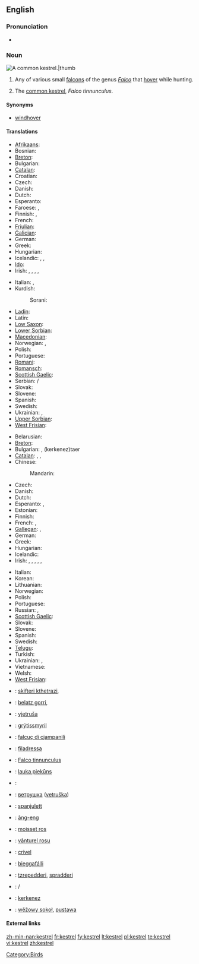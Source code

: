 ==English==

===Pronunciation===
* {{IPA|/'kɛstrəl/}}

===Noun===
[[Image:Common Kestrel 1.jpg|A common '''kestrel'''.|thumb]]
{{en-noun}}

# Any of various small [[falcon]]s of the genus ''[[Falco]]'' that [[hover]] while hunting.
# {{UK}} The [[common kestrel]], ''Falco tinnunculus''.

====Synonyms====
* {{italbrac-colon|common kestrel}} [[windhover]]

====Translations====
{{trans-top|any small falcon of genus ''Falco''}}
* [[Afrikaans]]: {{t|af|valk}}
* Bosnian: {{t|bs|sokol|m}}
* [[Breton]]: {{t-|br|falc'hun}}
* Bulgarian: {{t-|bg|сокол|m}}
* [[Catalan]]: {{t-|ca|falcó|m}}
* Croatian: {{t-|hr|sokol|m}}
* Czech: {{t-|cs|poštolka|f}}
* Danish: {{t-|da|falk|c}}
* Dutch: {{t+|nl|valk|m}}
* Esperanto: {{t-|eo|falko|xs=Esperanto}}
* Faroese: {{t-|fo|falkur|m}}, {{t-|fo|smyril|m}}
* Finnish: {{t-|fi|jalohaukka}}, {{t|fi|haukka}}
* French: {{t+|fr|faucon|m}}
* [[Friulian]]: {{t|fur|falcon|m}}
* [[Galician]]: {{t|gl|falcón|m}}
* German: {{t+|de|Falke|m}}
* Greek: {{t|el|κιρκινέζι|n|tr=kirkινéζι|sc=Grek}}
* Hungarian: {{t|hu|vércse}}
* Icelandic: {{t|is|fálki|m}}, {{t|is|haukur}}, {{t|is|valur}}
* [[Ido]]: {{t|io|falkono}}
* Irish: {{t-|ga|bod gaoithe|m}}, {{t-|ga|bodaire gaoithe|m}}, {{t-|ga|pocaire gaoithe|m}}, {{t-|ga|seabhac buí|m}}, {{t-|ga|seabhac gaoithe|m}}
{{trans-mid}}
* Italian: {{t+|it|falco|m}}, {{t|it|falcone|m}}
* Kurdish:
*: Sorani: {{t|ku|شاهین|tr=shAheen}}
* [[Ladin]]: {{t|lld|falcon|m}}
* Latin: {{t|la|falco|m}}
* [[Low Saxon]]: {{t|nds|Falk|m}}
* [[Lower Sorbian]]: {{t|dsb|sokoł|m}}
* [[Macedonian]]: {{t|mk|сокол|tr=sokol|m}}
* Norwegian: {{t-|no|falk}}, {{t-|no|hauk}}
* Polish: {{t+|pl|sokół|m}}
* Portuguese: {{t+|pt|falcão|m}}
* [[Romani]]: {{t|rom|falkono|m}}
* [[Romansch]]: {{t|rm|falcun|m}}
* [[Scottish Gaelic]]: {{t-|gd|speireag ruadh|f}}
* Serbian: {{t|sr|соко|sc=Cyrl}}/{{t|sr|soko}} {{m}}
* Slovak: {{t|sk|sokol|m}}
* Slovene: {{t+|sl|sokol|f}}
* Spanish: {{t+|es|halcón|m}}
* Swedish: {{t|sv|falk|c}}
* Ukrainian: {{t|uk|сокіл|tr=sokil|m}}, {{t|uk|сапсан|tr=sapsan|m}}
* [[Upper Sorbian]]: {{t|hsb|sokoł|m}}
* [[West Frisian]]: {{t|fy|falk|m}}
{{trans-bottom}}

{{trans-top|''Falco tinnunculus''}}
* Belarusian: {{t|be|звычайнага пустальга}}
* [[Breton]]: {{t|br|falc’hun logotaer}}
* Bulgarian: {{t|bg|черношипа ветрушка|tr=černošipa vetruška|sc=Cyrl}}, {{t|bg|керкенез|sc=Cyrl}} (kerkenez)taer
* [[Catalan]]: {{t|ca|xoriguer|m}}, {{t|ca|xoriguer gros|m}}, {{t|ca|xoriguer comú|m}}
* Chinese:
*: Mandarin: {{t|zh|一种鹰}}
* Czech: {{t|cs|poštolka obecná|f}}
* Danish: {{t|da|tårnfalk}}
* Dutch: {{t|nl|torenvalk|m}}
* Esperanto: {{t|eo|turfalko}}, {{t|eo|kestrelo}}
* Estonian: {{t|et|tuuletallaja}}
* Finnish: {{t-|fi|tuulihaukka}}
* French: {{t|faucon crécerelle|m}}, {{t+|fr|crécerelle|f}}
* [[Gallegan]]: {{t|gl|lagarteiro}}, {{t|gl|peneireiro}}
* German: {{t+|de|Turmfalke|m}}
* Greek: {{t|el|βραχοκιρκίνεζο|n|tr=brachokirkínezo|sc=Grek}}
* Hungarian: {{t+|hu|vörös vércse}}
* Icelandic: {{t|is|turnfálki}}
* Irish: {{t-|ga|bod gaoithe|m}}, {{t-|ga|bodaire gaoithe|m}}, {{t-|ga|pocaire gaoithe|m}}, {{t-|ga|pocaire gaoithe coiteann|m}}, {{t-|ga|seabhac buí|m}}, {{t-|ga|seabhac gaoithe|m}}
{{trans-mid}}
* Italian: {{t+|it|gheppio|m}}
* Korean: {{t|ko|황조롱이|tr=hwangjorongi}}
* Lithuanian: {{t+|lt|pelėsakalis|xs=Lithuanian}}
* Norwegian: {{t|no|tårnfalk}}
* Polish: {{t+|pl|pustułka|f}}
* Portuguese: {{t|pt|peneireiro-vulgar|m}}
* Russian: {{t|ru|пустельга обыкновенная|f|sc=Cyrl|tr=pust'el'gá obyknov'énnaja}}, {{t|ru|пустельга|f|sc=Cyrl|tr=pust'el'gá}}
* [[Scottish Gaelic]]: {{t-|gd|clamhan ruadh|m}}
* Slovak: {{t|sk|sokol myšiar}}
* Slovene: {{t|sl|navádna postôvka|f}}
* Spanish: {{t|es|cernícalo común|m}}
* Swedish: {{t+|sv|tornfalk|c}}
* [[Telugu]]: {{t|te|నామవాచకం}}
* Turkish: {{t|tr|bayağı kerkenez}}
* Ukrainian: {{t|uk|боривiтер|tr=boriviter}}, {{t|uk|постiльга|tr=postil'ga}}
* Vietnamese: {{t|vi|chim cắt}}
* Welsh: {{t|cy|cudyll coch}}
* [[West Frisian]]: {{t-|fy|reade wikel}}
{{trans-bottom}}

{{checktrans-top}}
* {{ttbc|Albanian}}: [[skifteri kthetrazi]], {{t|sq|petriti}}
* {{ttbc|Basque}}: [[belatz gorri]], {{t|eu|belatz handi}}
* {{ttbc|Croatian}}: [[vjetruša]]
* {{ttbc|Faroese}}: [[grýtissmyril]]
* {{ttbc|Friulian}}: [[falcuç di cjampanili]]
* {{ttbc|Ladin}}: [[filadressa]]
* {{ttbc|Latin}}: [[Falco tinnunculus]] {{m}} <!-- It's "scientific", but is it Latin? I'd suppose that the Romans called kestrel sthg else.-->
* {{ttbc|Latvian}}: [[lauka piekūns]]
* {{ttbc|Lithuanian}}: {{t+|lt|sakalis|xs=Lithuanian}} <!-- de.wikt has sakalas -->
* {{ttbc|Macedonian}}: [[ветрушка]] ([[vetruška]])
{{checktrans-mid}}
* {{ttbc|Maltese}}: [[spanjulett]]
* {{ttbc|Min Nan}}: [[âng-eng]]
* {{ttbc|Occitan}}: [[moisset ros]]
* {{ttbc|Romanian}}: [[vânturel rosu]]
* {{ttbc|Romansh}}: [[crivel]]
* {{ttbc|Sami}}: [[bieggafálli]]
* {{ttbc|Sardinian}}: [[tzrepedderi]], [[spradderi]]
* {{ttbc|Serbian}}: {{t|sr|ветрушка|sc=Cyrl}}/{{t|sr|vetruška}}
* {{ttbc|Turkish}}: [[kerkenez]]
* {{ttbc|Upper Sorbian}}: [[wěžowy sokoł]], [[pustawa]]
{{trans-bottom}}

====External links====
{{projectlinks|pedia}}
{{projectlinks|disambig}}

[[Category:Birds]]

[[zh-min-nan:kestrel]]
[[fr:kestrel]]
[[fy:kestrel]]
[[lt:kestrel]]
[[pl:kestrel]]
[[te:kestrel]]
[[vi:kestrel]]
[[zh:kestrel]]